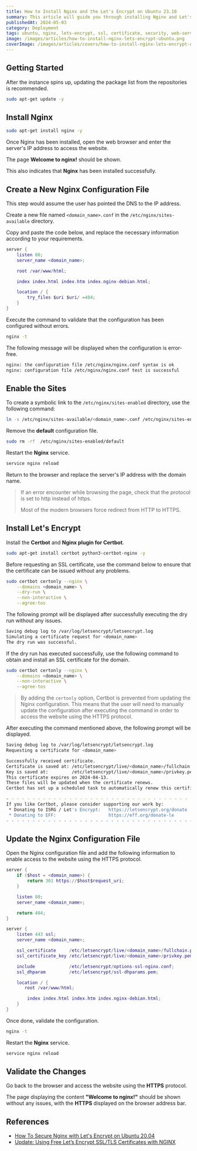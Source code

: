 ```yaml
---
title: How to Install Nginx and the Let's Encrypt on Ubuntu 23.10
summary: This article will guide you through installing Nginx and Let's Encrypt on the Ubuntu 23.10 operating system.
publishedAt: 2024-05-03
category: Deployment
tags: ubuntu, nginx, lets-encrypt, ssl, certificate, security, web-server, web, server, https, tls, encryption, digitalocean, droplet, domain, dns, configuration, file, install, setup, guide, tutorial, how-to, step-by-step, step, by, step, example, example, code, code, snippet, snippet, command, line, terminal, shell, bash, script, script, dry-run, renew, renewing, renew, renewal
image: /images/articles/how-to-install-nginx-lets-encrypt-ubuntu.png
coverImage: /images/articles/covers/how-to-install-nginx-lets-encrypt-ubuntu.png
---
```


## Getting Started

After the instance spins up, updating the package list from the repositories is recommended.

```bash
sudo apt-get update -y
```

## Install Nginx

```bash
sudo apt-get install nginx -y
```

Once Nginx has been installed, open the web browser and enter the server's IP address to access the website.

The page **Welcome to nginx!** should be shown.

This also indicates that **Nginx** has been installed successfully.

## Create a New Nginx Configuration File

<alert type="info" title="Attention Needed">
  <p>This step would assume the user has pointed the DNS to the IP address.</p>
</alert>

Create a new file named `<domain_name>.conf` in the `/etc/nginx/sites-available` directory.

Copy and paste the code below, and replace the necessary information according to your requirements.

```lua title:"/etc/nginx/sites-available/<domain_name>.conf"
server {
	listen 80;
	server_name <domain_name>;

	root /var/www/html;

	index index.html index.htm index.nginx-debian.html;

	location / {
		try_files $uri $uri/ =404;
	}
}
```

Execute the command to validate that the configuration has been configured without errors.

```bash
nginx -t
```

The following message will be displayed when the configuration is error-free.

```bash
nginx: the configuration file /etc/nginx/nginx.conf syntax is ok
nginx: configuration file /etc/nginx/nginx.conf test is successful
```

## Enable the Sites

To create a symbolic link to the `/etc/nginx/sites-enabled` directory, use the following command:

```bash
ln -s /etc/nginx/sites-available/<domain_name>.conf /etc/nginx/sites-enabled/
```

Remove the **default** configuration file.

```bash
sudo rm -rf  /etc/nginx/sites-enabled/default
```

Restart the **Nginx** service.

```bash
service nginx reload
```

Return to the browser and replace the server's IP address with the domain name.

> If an error encounter while browsing the page, check that the protocol is set to http instead of https.
>
> Most of the modern browsers force redirect from HTTP to HTTPS.

## Install Let's Encrypt

Install the **Certbot** and **Nginx plugin for Certbot**.

```bash
sudo apt-get install certbot python3-certbot-nginx -y
```

Before requesting an SSL certificate, use the command below to ensure that the certificate can be issued without any problems.

```bash
sudo certbot certonly --nginx \
	--domains <domain_name> \
	--dry-run \
	--non-interactive \
	--agree-tos
```

The following prompt will be displayed after successfully executing the dry run without any issues.

```bash
Saving debug log to /var/log/letsencrypt/letsencrypt.log
Simulating a certificate request for <domain_name>
The dry run was successful.
```

If the dry run has executed successfully, use the following command to obtain and install an SSL certificate for the domain.

```bash
sudo certbot certonly --nginx \
	--domains <domain_name> \
	--non-interactive \
	--agree-tos
```

> By adding the `certonly` option, Certbot is prevented from updating the Nginx configuration. This means that the user will need to manually update the configuration after executing the command in order to access the website using the HTTPS protocol.

After executing the command mentioned above, the following prompt will be displayed.

```bash
Saving debug log to /var/log/letsencrypt/letsencrypt.log
Requesting a certificate for <domain_name>

Successfully received certificate.
Certificate is saved at: /etc/letsencrypt/live/<domain_name>/fullchain.pem
Key is saved at:         /etc/letsencrypt/live/<domain_name>/privkey.pem
This certificate expires on 2024-04-13.
These files will be updated when the certificate renews.
Certbot has set up a scheduled task to automatically renew this certificate in the background.

- - - - - - - - - - - - - - - - - - - - - - - - - - - - - - - - - - - - - - - -
If you like Certbot, please consider supporting our work by:
 * Donating to ISRG / Let's Encrypt:   https://letsencrypt.org/donate
 * Donating to EFF:                    https://eff.org/donate-le
- - - - - - - - - - - - - - - - - - - - - - - - - - - - - - - - - - - - - - - -
```

## Update the Nginx Configuration File

Open the Nginx configuration file and add the following information to enable access to the website using the HTTPS protocol.

```lua title:"/etc/nginx/sites-available/<domain_name>.conf" highlight:"12-27"
server {
    if ($host = <domain_name>) {
        return 301 https://$host$request_uri;
    }

    listen 80;
    server_name <domain_name>;

    return 404;
}

server {
    listen 443 ssl;
    server_name <domain_name>;

    ssl_certificate     /etc/letsencrypt/live/<domain_name>/fullchain.pem;
    ssl_certificate_key /etc/letsencrypt/live/<domain_name>/privkey.pem;

    include             /etc/letsencrypt/options-ssl-nginx.conf;
    ssl_dhparam         /etc/letsencrypt/ssl-dhparams.pem;

    location / {
       root /var/www/html;

	    index index.html index.htm index.nginx-debian.html;
    }
}
```

Once done, validate the configuration.

```bash
nginx -t
```

Restart the **Nginx** service.

```bash
service nginx reload
```

## Validate the Changes

Go back to the browser and access the website using the **HTTPS** protocol.

The page displaying the content **"Welcome to nginx!"** should be shown without any issues, with the **HTTPS** displayed on the browser address bar.

## References

- [How To Secure Nginx with Let's Encrypt on Ubuntu 20.04](https://www.digitalocean.com/community/tutorials/how-to-secure-nginx-with-let-s-encrypt-on-ubuntu-20-04)
- [Update: Using Free Let’s Encrypt SSL/TLS Certificates with NGINX](https://www.nginx.com/blog/using-free-ssltls-certificates-from-lets-encrypt-with-nginx/)
